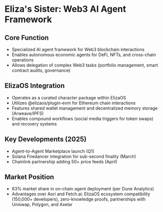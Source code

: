 # Eliza's Sister: Web3 AI Agent Framework

## Core Function

- Specialized AI agent framework for Web3 blockchain interactions
- Enables autonomous economic agents for DeFi, NFTs, and cross-chain operations
- Allows delegation of complex Web3 tasks (portfolio management, smart contract audits, governance)

## ElizaOS Integration

- Operates as a curated character package within ElizaOS
- Utilizes @elizaos/plugin-evm for Ethereum chain interactions
- Features shared wallet management and decentralized memory storage (Arweave/IPFS)
- Enables compound workflows (social media triggers for token swaps) and recovery systems

## Key Developments (2025)

- Agent-to-Agent Marketplace launch (Q1)
- Solana Firedancer integration for sub-second finality (March)
- Chainlink partnership adding 50+ price feeds (April)

## Market Position

- 63% market share in on-chain agent deployment (per Dune Analytics)
- Advantages over Aori and Fetch.ai: ElizaOS ecosystem compatibility (150,000+ developers), zero-knowledge proofs, partnerships with Uniswap, Polygon, and Axelar
